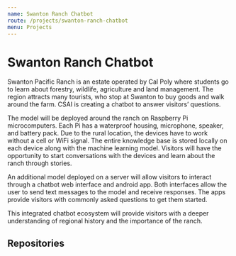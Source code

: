 ```yaml
---
name: Swanton Ranch Chatbot
route: /projects/swanton-ranch-chatbot
menu: Projects
---
```



# Swanton Ranch Chatbot

Swanton Pacific Ranch is an estate operated by Cal Poly where students go to learn about forestry, wildlife, agriculture and land management. The region attracts many tourists, who stop at Swanton to buy goods and walk around the farm. CSAI is creating a chatbot to answer visitors’ questions.

The model will be deployed around the ranch on Raspberry Pi microcomputers. Each Pi has a waterproof housing, microphone, speaker, and battery pack. Due to the rural location, the devices have to work without a cell or WiFi signal. The entire knowledge base is stored locally on each device along with the machine learning model. Visitors will have the opportunity to start conversations with the devices and learn about the ranch through stories.

An additional model deployed on a server will allow visitors to interact through a chatbot web interface and android app. Both interfaces allow the user to send text messages to the model and receive responses. The apps provide visitors with commonly asked questions to get them started.

This integrated chatbot ecosystem will provide visitors with a deeper understanding of regional history and the importance of the ranch.

## Repositories

<InlineFlex>
  <Project
    title="Chatbot Logic"
    description="The knowledge graph and deployment logic for the chatbot on the Raspberry Pi."
    githubLink="https://github.com/calpoly-csai/swanton"
  />
  <Project
    title="Android App"
    description="The android interface for interacting with the chatbot."
    githubLink="https://github.com/calpoly-csai/swanton-android-app"
  />
  <Project
    title="Android App"
    description="The text-based web interface for interacting with the chatbot."
    githubLink="https://github.com/calpoly-csai/swanton-chat-bot"
  />
</InlineFlex>
